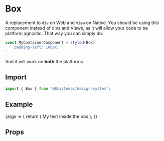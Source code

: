 
<Meta title="Layout/Box" component={Box} />

# Box

A replacement to `div` on Web and `View` on Native.
You should be using this component instead of divs and Views, as it will allow your code to be platform agnostic.
That way you can simply do:

```jsx
const MyContainerComponent = styled(Box)`
    padding-left: 100px;
`
```

And it will work on **both** the platforms

## Import

```jsx
import { Box } from "@8sistemas/design-system";
```

## Example

<Canvas>
    <Story name="Box">
        {args => {
            return (
                <Box>
                    <Text>My text inside the box</Text>
                </Box>
            );
        }}
    </Story>
</Canvas>

## Props

<ArgsTable of={Box} />
